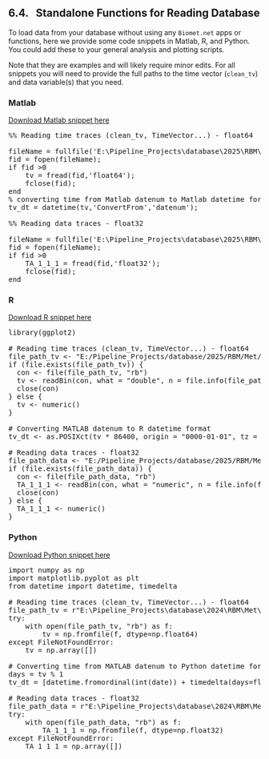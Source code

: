 ## 6.4. &nbsp; Standalone Functions for Reading Database

<link rel="stylesheet" href="css/style.css">

To load data from your database without using any `Biomet.net` apps or functions, here we provide some code snippets in Matlab, R, and Python. You could add these to your general analysis and plotting scripts. 

Note that they are examples and will likely require minor edits. For all snippets you will need to provide the full paths to the time vector (`clean_tv`) and data variable(s) that you need.

### Matlab

<a href="ini_templates_sample_data/loadData.m">Download Matlab snippet here</a>

<pre>%% Reading time traces (clean_tv, TimeVector...) - float64

fileName = fullfile('E:\Pipeline_Projects\database\2025\RBM\Met\clean_tv');
fid = fopen(fileName);
if fid >0
    tv = fread(fid,'float64');
    fclose(fid);
end
% converting time from Matlab datenum to Matlab datetime format
tv_dt = datetime(tv,'ConvertFrom','datenum');

%% Reading data traces - float32

fileName = fullfile('E:\Pipeline_Projects\database\2025\RBM\Met\MET_HMP_T_6m_Avg');
fid = fopen(fileName);
if fid >0
    TA_1_1_1 = fread(fid,'float32');
    fclose(fid);
end</pre>


### R

<a href="ini_templates_sample_data/loadData.R">Download R snippet here</a>

<pre>library(ggplot2)

# Reading time traces (clean_tv, TimeVector...) - float64
file_path_tv <- "E:/Pipeline_Projects/database/2025/RBM/Met/clean_tv"
if (file.exists(file_path_tv)) {
  con <- file(file_path_tv, "rb")
  tv <- readBin(con, what = "double", n = file.info(file_path_tv)$size / 8, size = 8)
  close(con)
} else {
  tv <- numeric()
}

# Converting MATLAB datenum to R datetime format
tv_dt <- as.POSIXct(tv * 86400, origin = "0000-01-01", tz = "UTC")

# Reading data traces - float32
file_path_data <- "E:/Pipeline_Projects/database/2025/RBM/Met/MET_HMP_T_6m_Avg"
if (file.exists(file_path_data)) {
  con <- file(file_path_data, "rb")
  TA_1_1_1 <- readBin(con, what = "numeric", n = file.info(file_path_data)$size / 4, size = 4)
  close(con)
} else {
  TA_1_1_1 <- numeric()
}
</pre>


### Python

<a href="ini_templates_sample_data/loadData.py">Download Python snippet here</a>

<pre>import numpy as np
import matplotlib.pyplot as plt
from datetime import datetime, timedelta

# Reading time traces (clean_tv, TimeVector...) - float64
file_path_tv = r"E:\Pipeline_Projects\database\2024\RBM\Met\clean_tv"
try:
    with open(file_path_tv, "rb") as f:
        tv = np.fromfile(f, dtype=np.float64)
except FileNotFoundError:
    tv = np.array([])

# Converting time from MATLAB datenum to Python datetime format
days = tv % 1
tv_dt = [datetime.fromordinal(int(date)) + timedelta(days=float(date % 1)) - timedelta(days=366) for date in tv]

# Reading data traces - float32
file_path_data = r"E:\Pipeline_Projects\database\2024\RBM\Met\MET_HMP_T_6m_Avg"
try:
    with open(file_path_data, "rb") as f:
        TA_1_1_1 = np.fromfile(f, dtype=np.float32)
except FileNotFoundError:
    TA_1_1_1 = np.array([])</pre>


